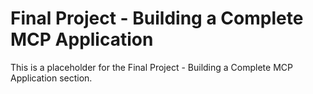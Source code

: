 # Final Project - Building a Complete MCP Application

This is a placeholder for the Final Project - Building a Complete MCP Application section. 